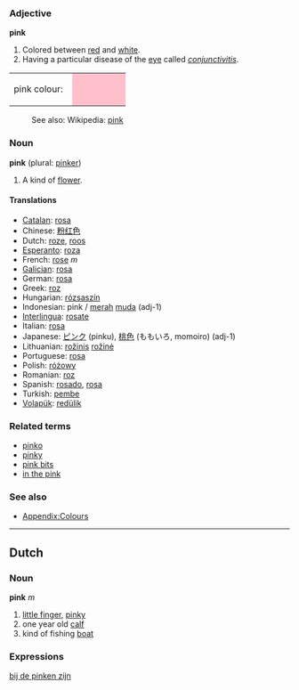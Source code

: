=== Adjective ===
'''pink'''

#Colored between [[red]] and [[white]].
#Having a particular disease of the [[eye]] called ''[[conjunctivitis]]''.

<table><tr><td>pink colour: &nbsp;</td>
<td bgcolor="pink" width="80">&nbsp; </td></tr></table>
:See also: Wikipedia: [[w:pink|pink]]

=== Noun ===
'''pink''' (plural: [[pinker]])

# A kind of [[flower]].

====Translations====
*[[Catalan]]: [[rosa]]
*Chinese: [[粉红色]]
*Dutch: [[roze]], [[roos]]
*[[Esperanto]]: [[roza]]
*French: [[rose]] ''m''
*[[Galician]]: [[rosa]]
*German: [[rosa]]
*Greek: [[roz]]
*Hungarian: [[rózsaszín]]
*Indonesian: pink / [[merah]] [[muda]] (adj-1)
*[[Interlingua]]: [[rosate]]
*Italian: [[rosa]]
*Japanese: [[ピンク]] (pinku), [[桃色]] (ももいろ, momoiro) (adj-1)
*Lithuanian: [[rožinis]] [[rožinė]]
*Portuguese: [[rosa]]
*Polish: [[różowy]]
*Romanian: [[roz]]
*Spanish: [[rosado]], [[rosa]]
*Turkish: [[pembe]]
*[[Volapük]]: [[redülik]]

===Related terms===
*[[pinko]]
*[[pinky]]
*[[pink bits]]
*[[in the pink]]

===See also===
*[[Wiktionary_Appendix:Colours|Appendix:Colours]]

----
== Dutch ==

=== Noun ===
'''pink''' ''m''

#[[little finger]], [[pinky]]
#one year old [[calf]]
#kind of fishing [[boat]]

===Expressions===
[[bij de pinken zijn]]